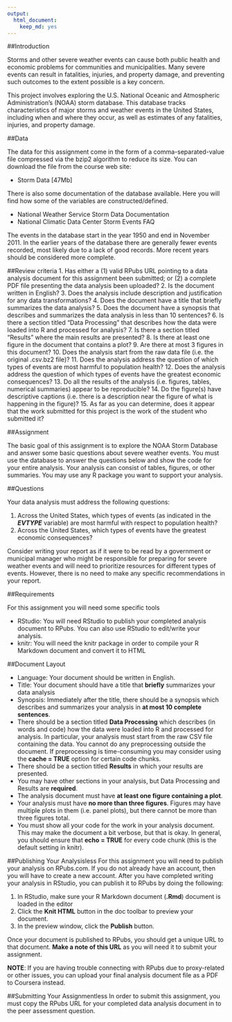 ```yaml
---
output: 
  html_document: 
    keep_md: yes
---
```

##Introduction

Storms and other severe weather events can cause both public health and economic problems for communities and municipalities. Many severe events can result in fatalities, injuries, and property damage, and preventing such outcomes to the extent possible is a key concern.

This project involves exploring the U.S. National Oceanic and Atmospheric Administration's (NOAA) storm database. This database tracks characteristics of major storms and weather events in the United States, including when and where they occur, as well as estimates of any fatalities, injuries, and property damage.

##Data

The data for this assignment come in the form of a comma-separated-value file compressed via the bzip2 algorithm to reduce its size. You can download the file from the course web site:

* Storm Data [47Mb]  
  
There is also some documentation of the database available. Here you will find how some of the variables are constructed/defined.

* National Weather Service Storm Data Documentation  
* National Climatic Data Center Storm Events FAQ  
  
The events in the database start in the year 1950 and end in November 2011. In the earlier years of the database there are generally fewer events recorded, most likely due to a lack of good records. More recent years should be considered more complete.  
  
  
##Review criteria
1. Has either a (1) valid RPubs URL pointing to a data analysis document for this assignment been submitted; or (2) a complete PDF file presenting the data analysis been uploaded?
2. Is the document written in English?
3. Does the analysis include description and justification for any data transformations?
4. Does the document have a title that briefly summarizes the data analysis?
5. Does the document have a synopsis that describes and summarizes the data analysis in less than 10 sentences?
6. Is there a section titled "Data Processing" that describes how the data were loaded into R and processed for analysis?
7. Is there a section titled "Results" where the main results are presented?
8. Is there at least one figure in the document that contains a plot?
9. Are there at most 3 figures in this document?
10. Does the analysis start from the raw data file (i.e. the original .csv.bz2 file)?
11. Does the analysis address the question of which types of events are most harmful to population health?
12. Does the analysis address the question of which types of events have the greatest economic consequences?
13. Do all the results of the analysis (i.e. figures, tables, numerical summaries) appear to be reproducible?
14. Do the figure(s) have descriptive captions (i.e. there is a description near the figure of what is happening in the figure)?
15. As far as you can determine, does it appear that the work submitted for this project is the work of the student who submitted it?

##Assignment

The basic goal of this assignment is to explore the NOAA Storm Database and answer some basic questions about severe weather events. You must use the database to answer the questions below and show the code for your entire analysis. Your analysis can consist of tables, figures, or other summaries. You may use any R package you want to support your analysis.

##Questions

Your data analysis must address the following questions:

1. Across the United States, which types of events (as indicated in the ***EVTYPE*** variable) are most harmful with respect to population health?
2. Across the United States, which types of events have the greatest economic consequences?  
  
Consider writing your report as if it were to be read by a government or municipal manager who might be responsible for preparing for severe weather events and will need to prioritize resources for different types of events. However, there is no need to make any specific recommendations in your report.

##Requirements

For this assignment you will need some specific tools

* RStudio: You will need RStudio to publish your completed analysis document to RPubs. You can also use RStudio to edit/write your analysis.
* knitr: You will need the knitr package in order to compile your R Markdown document and convert it to HTML

##Document Layout

* Language: Your document should be written in English.
* Title: Your document should have a title that **briefly** summarizes your data analysis
* Synopsis: Immediately after the title, there should be a synopsis which describes and summarizes your analysis in **at most 10 complete sentences**.
* There should be a section titled **Data Processing** which describes (in words and code) how the data were loaded into R and processed for analysis. In particular, your analysis must start from the raw CSV file containing the data. You cannot do any preprocessing outside the document. If preprocessing is time-consuming you may consider using the **cache = TRUE** option for certain code chunks.
* There should be a section titled **Results** in which your results are presented.
* You may have other sections in your analysis, but Data Processing and Results are **required**.
* The analysis document must have **at least one figure containing a plot**.
* Your analysis must have **no more than three figures**. Figures may have multiple plots in them (i.e. panel plots), but there cannot be more than three figures total.
* You must show all your code for the work in your analysis document. This may make the document a bit verbose, but that is okay. In general, you should ensure that **echo = TRUE** for every code chunk (this is the default setting in knitr).  

##Publishing Your Analysisless 
For this assignment you will need to publish your analysis on RPubs.com. If you do not already have an account, then you will have to create a new account. After you have completed writing your analysis in RStudio, you can publish it to RPubs by doing the following:


1. In RStudio, make sure your R Markdown document (**.Rmd**) document is loaded in the editor
2. Click the **Knit HTML** button in the doc toolbar to preview your document.
3. In the preview window, click the **Publish** button.
  
Once your document is published to RPubs, you should get a unique URL to that document. **Make a note of this URL** as you will need it to submit your assignment.

**NOTE**: If you are having trouble connecting with RPubs due to proxy-related or other issues, you can upload your final analysis document file as a PDF to Coursera instead.

##Submitting Your Assignmentless 
In order to submit this assignment, you must copy the RPubs URL for your completed data analysis document in to the peer assessment question.

